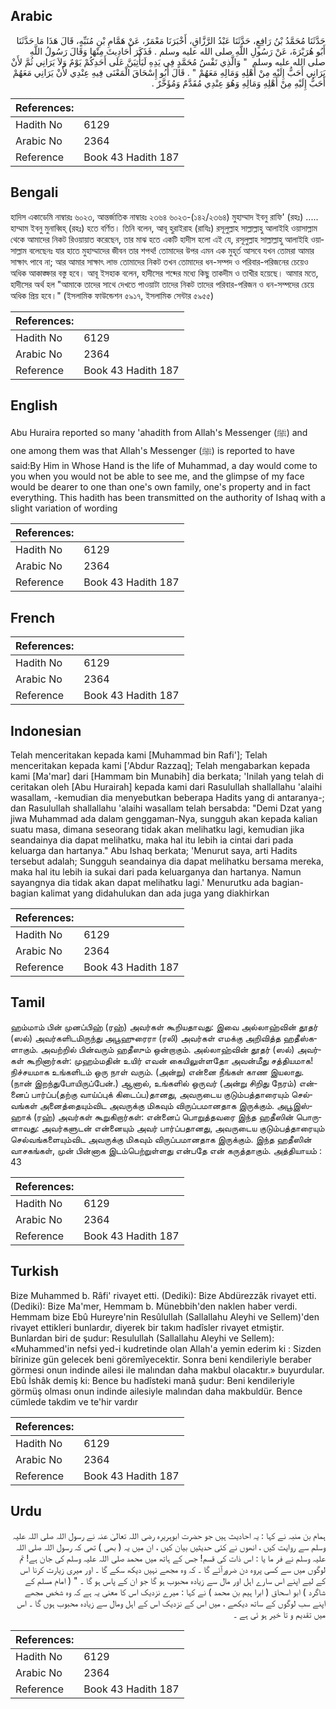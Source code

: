 ## Arabic


<div dir="rtl" lang="ar" style={{fontSize:'larger',backgroundColor:'#f8f9fa',padding:20}}>
حَدَّثَنَا مُحَمَّدُ بْنُ رَافِعٍ، حَدَّثَنَا عَبْدُ الرَّزَّاقِ، أَخْبَرَنَا مَعْمَرٌ، عَنْ هَمَّامِ بْنِ مُنَبِّهٍ، قَالَ هَذَا مَا حَدَّثَنَا أَبُو هُرَيْرَةَ، عَنْ رَسُولِ اللَّهِ صلى الله عليه وسلم ‏.‏ فَذَكَرَ أَحَادِيثَ مِنْهَا وَقَالَ رَسُولُ اللَّهِ صلى الله عليه وسلم ‏ "‏ وَالَّذِي نَفْسُ مُحَمَّدٍ فِي يَدِهِ لَيَأْتِيَنَّ عَلَى أَحَدِكُمْ يَوْمٌ وَلاَ يَرَانِي ثُمَّ لأَنْ يَرَانِي أَحَبُّ إِلَيْهِ مِنْ أَهْلِهِ وَمَالِهِ مَعَهُمْ ‏"‏ ‏.‏ قَالَ أَبُو إِسْحَاقَ الْمَعْنَى فِيهِ عِنْدِي لأَنْ يَرَانِي مَعَهُمْ أَحَبُّ إِلَيْهِ مِنْ أَهْلِهِ وَمَالِهِ وَهُوَ عِنْدِي مُقَدَّمٌ وَمُؤَخَّرٌ ‏.‏
</div>
<div style={{backgroundColor:'#f8f9fa',padding:20, marginBottom: 10}}><table> <thead> <tr> <th>References:</th> <th></th> </tr> </thead> <tbody><tr><td>Hadith No</td><td>6129</td></tr><tr><td>Arabic No</td><td>2364</td></tr><tr><td>Reference</td><td>Book 43 Hadith 187</td></tr></tbody></table></div>

## Bengali


<div dir="ltr" lang="bn" style={{fontSize:'larger',backgroundColor:'#f8f9fa',padding:20}}>
হাদিস একাডেমি নাম্বারঃ ৬০২৩, আন্তর্জাতিক নাম্বারঃ ২৩৬৪ ৬০২৩-(১৪২/২৩৬৪) মুহাম্মাদ ইবনু রাফি' (রহঃ) ..... হাম্মাম ইবনু মুনাব্বিহ্ (রহঃ) হতে বর্ণিত। তিনি বলেন, আবূ হুরাইরাহ (রাযিঃ) রসূলুল্লাহ সাল্লাল্লাহু আলাইহি ওয়াসাল্লাম থেকে আমাদের নিকট রিওয়ায়াত করেছেন, তার মাঝ হতে একটি হাদীস হলো এই যে, রসূলুল্লাহ সাল্লাল্লাহু আলাইহি ওয়াসাল্লাম বলেছেনঃ যার হাতে মুহাম্মাদের জীবন তার শপথ! তোমাদের উপর এমন এক মুহূর্ত আসবে যখন তোমরা আমার সাক্ষাৎ পাবে না; আর আমার সাক্ষাৎ লাভ তোমাদের নিকট তখন তোমাদের ধন-সম্পদ ও পরিবার-পরিজনের চেয়েও অধিক আকাঙ্ক্ষার বস্তু হবে। আবূ ইসহাক বলেন, হাদীসের শব্দের মধ্যে কিছু তাকদীম ও তাখীর হয়েছে। আমার মতে, হাদীসের অর্থ হল "আমাকে তাদের সাথে দেখতে পাওয়াটা তাদের নিকট তাদের পরিবার-পরিজন ও ধন-সম্পদের চেয়ে অধিক প্রিয় হবে।" (ইসলামিক ফাউন্ডেশন ৫৯১৭, ইসলামিক সেন্টার ৫৯৫৫)
</div>
<div style={{backgroundColor:'#f8f9fa',padding:20, marginBottom: 10}}><table> <thead> <tr> <th>References:</th> <th></th> </tr> </thead> <tbody><tr><td>Hadith No</td><td>6129</td></tr><tr><td>Arabic No</td><td>2364</td></tr><tr><td>Reference</td><td>Book 43 Hadith 187</td></tr></tbody></table></div>

## English


<div dir="ltr" lang="en" style={{fontSize:'larger',backgroundColor:'#f8f9fa',padding:20}}>
Abu Huraira reported so many 'ahadith from Allah's Messenger (ﷺ) and one among them was that Allah's Messenger (ﷺ) is reported to have said:By Him in Whose Hand is the life of Muhammad, a day would come to you when you would not be able to see me, and the glimpse of my face would be dearer to one than one's own family, one's property and in fact everything. This hadith has been transmitted on the authority of Ishaq with a slight variation of wording
</div>
<div style={{backgroundColor:'#f8f9fa',padding:20, marginBottom: 10}}><table> <thead> <tr> <th>References:</th> <th></th> </tr> </thead> <tbody><tr><td>Hadith No</td><td>6129</td></tr><tr><td>Arabic No</td><td>2364</td></tr><tr><td>Reference</td><td>Book 43 Hadith 187</td></tr></tbody></table></div>

## French


<div dir="ltr" lang="fr" style={{fontSize:'larger',backgroundColor:'#f8f9fa',padding:20}}>

</div>
<div style={{backgroundColor:'#f8f9fa',padding:20, marginBottom: 10}}><table> <thead> <tr> <th>References:</th> <th></th> </tr> </thead> <tbody><tr><td>Hadith No</td><td>6129</td></tr><tr><td>Arabic No</td><td>2364</td></tr><tr><td>Reference</td><td>Book 43 Hadith 187</td></tr></tbody></table></div>

## Indonesian


<div dir="ltr" lang="id" style={{fontSize:'larger',backgroundColor:'#f8f9fa',padding:20}}>
Telah menceritakan kepada kami [Muhammad bin Rafi']; Telah menceritakan kepada kami ['Abdur Razzaq]; Telah mengabarkan kepada kami [Ma'mar] dari [Hammam bin Munabih] dia berkata; 'Inilah yang telah di ceritakan oleh [Abu Hurairah] kepada kami dari Rasulullah shallallahu 'alaihi wasallam, -kemudian dia menyebutkan beberapa Hadits yang di antaranya-; dan Rasulullah shallallahu 'alaihi wasallam telah bersabda: "Demi Dzat yang jiwa Muhammad ada dalam genggaman-Nya, sungguh akan kepada kalian suatu masa, dimana seseorang tidak akan melihatku lagi, kemudian jika seandainya dia dapat melihatku, maka hal itu lebih ia cintai dari pada keluarga dan hartanya." Abu Ishaq berkata; 'Menurut saya, arti Hadits tersebut adalah; Sungguh seandainya dia dapat melihatku bersama mereka, maka hal itu lebih ia sukai dari pada keluarganya dan hartanya. Namun sayangnya dia tidak akan dapat melihatku lagi.' Menurutku ada bagian-bagian kalimat yang didahulukan dan ada juga yang diakhirkan
</div>
<div style={{backgroundColor:'#f8f9fa',padding:20, marginBottom: 10}}><table> <thead> <tr> <th>References:</th> <th></th> </tr> </thead> <tbody><tr><td>Hadith No</td><td>6129</td></tr><tr><td>Arabic No</td><td>2364</td></tr><tr><td>Reference</td><td>Book 43 Hadith 187</td></tr></tbody></table></div>

## Tamil


<div dir="ltr" lang="ta" style={{fontSize:'larger',backgroundColor:'#f8f9fa',padding:20}}>
ஹம்மாம் பின் முனப்பிஹ் (ரஹ்) அவர்கள் கூறியதாவது: இவை அல்லாஹ்வின் தூதர் (ஸல்) அவர்களிடமிருந்து அபூஹுரைரா (ரலி) அவர்கள் எமக்கு அறிவித்த ஹதீஸ்களாகும். அவற்றில் பின்வரும் ஹதீஸும் ஒன்றாகும். அல்லாஹ்வின் தூதர் (ஸல்) அவர்கள் கூறினார்கள்: முஹம்மதின் உயிர் எவன் கையிலுள்ளதோ அவன்மீது சத்தியமாக! நிச்சயமாக உங்களிடம் ஒரு நாள் வரும். (அன்று) என்னை நீங்கள் காண இயலாது. (நான் இறந்துபோயிருப்பேன்.) ஆனால், உங்களில் ஒருவர் (அன்று சிறிது நேரம்) என்னைப் பார்ப்ப(தற்கு வாய்ப்புக் கிடைப்ப)தானது, அவருடைய குடும்பத்தாரையும் செல்வங்கள் அனைத்தையும்விட அவருக்கு மிகவும் விருப்பமானதாக இருக்கும். அபூஇஸ்ஹாக் (ரஹ்) அவர்கள் கூறுகிறார்கள்: என்னைப் பொறுத்தவரை இந்த ஹதீஸின் பொருளாவது: அவர்களுடன் என்னையும் அவர் பார்ப்பதானது, அவருடைய குடும்பத்தாரையும் செல்வங்களையும்விட அவருக்கு மிகவும் விருப்பமானதாக இருக்கும். இந்த ஹதீஸின் வாசகங்கள், முன் பின்னாக இடம்பெற்றுள்ளது என்பதே என் கருத்தாகும். அத்தியாயம் : 43
</div>
<div style={{backgroundColor:'#f8f9fa',padding:20, marginBottom: 10}}><table> <thead> <tr> <th>References:</th> <th></th> </tr> </thead> <tbody><tr><td>Hadith No</td><td>6129</td></tr><tr><td>Arabic No</td><td>2364</td></tr><tr><td>Reference</td><td>Book 43 Hadith 187</td></tr></tbody></table></div>

## Turkish


<div dir="ltr" lang="tr" style={{fontSize:'larger',backgroundColor:'#f8f9fa',padding:20}}>
Bize Muhammed b. Râfi' rivayet etti. (Dediki): Bize Abdürezzâk rivayet etti. (Dediki): Bize Ma'mer, Hemmam b. Münebbih'den naklen haber verdi. Hemmam bize Ebû Hureyre'nin Resûlullah (Sallallahu Aleyhi ve Sellem)'den rivayet ettikleri bunlardır, diyerek bir takım hadîsler rivayet etmiştir. Bunlardan biri de şudur: Resulullah (Sallallahu Aleyhi ve Sellem): «Muhammed'in nefsi yed-i kudretinde olan Allah'a yemin ederim ki : Sizden bîrinize gün gelecek beni göremîyecektir. Sonra beni kendileriyle beraber görmesi onun indinde ailesi ile malından daha makbul olacaktır.» buyurdular. Ebû İshâk demiş ki: Bence bu hadîsteki manâ şudur: Beni kendileriyle görmüş olması onun indinde ailesiyle malından daha makbuldür. Bence cümlede takdim ve te'hir vardır
</div>
<div style={{backgroundColor:'#f8f9fa',padding:20, marginBottom: 10}}><table> <thead> <tr> <th>References:</th> <th></th> </tr> </thead> <tbody><tr><td>Hadith No</td><td>6129</td></tr><tr><td>Arabic No</td><td>2364</td></tr><tr><td>Reference</td><td>Book 43 Hadith 187</td></tr></tbody></table></div>

## Urdu


<div dir="rtl" lang="ur" style={{fontSize:'larger',backgroundColor:'#f8f9fa',padding:20}}>
ہمام بن منبہ نے کہا : یہ احادیث ہیں جو حضرت ابوہریرہ رضی اللہ تعالیٰ عنہ نے رسول اللہ صلی اللہ علیہ وسلم سے روایت کیں ، انھوں نے کئی حدیثیں بیان کیں ، ان میں یہ ( بھی ) تھی کہ رسول اللہ صلی اللہ علیہ وسلم نے فر ما یا : اس ذات کی قسم! جس کے ہاتھ میں محمد صلی اللہ علیہ وسلم کی جان ہے! تم لوگوں میں سے کسی پروہ دن ضرورآئے گا ۔ کہ وہ مجھے نہیں دیکھ سکے گا ۔ اور میری زیارت کرنا اس کے لیے اپنے اس سارے اہل اور مال سے زیادہ محبوب ہو گا جو ان کے پاس ہو گا ۔ " ( امام مسلم کے شاگرد ) ابو اسحاق ( ابرا ہیم بن محمد ) نے کہا : میرے نزدیک اس کا معنی یہ ہے کہ وہ شخص مجھے اپنے سب لوگوں کے ساتھ دیکھے ، میں اس کے نزدیک اس کے اہل ومال سے زیادہ محبوب ہوں گا ۔ اس میں تقدیم و تا خیر ہو ئی ہے ۔
</div>
<div style={{backgroundColor:'#f8f9fa',padding:20, marginBottom: 10}}><table> <thead> <tr> <th>References:</th> <th></th> </tr> </thead> <tbody><tr><td>Hadith No</td><td>6129</td></tr><tr><td>Arabic No</td><td>2364</td></tr><tr><td>Reference</td><td>Book 43 Hadith 187</td></tr></tbody></table></div>